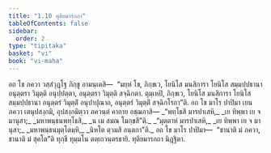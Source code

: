 ```yaml
---
title: "1.10 ทุติยมารกถา"
tableOfContents: false
sidebar:
  order: 2
type: "tipitaka"
basket: "vi"
book: "vi-maha"
---
```



<DynamicBreadcrumb />

<Division number="35" book="vi-maha">

<Paragraph number="147" book="vi-maha">
อถ โข ภควา วสฺสํวุฏฺโฐ ภิกฺขู อามนฺเตสิ—  “มยฺหํ โข, ภิกฺขเว, โยนิโส มนสิการา โยนิโส สมฺมปฺปธานา อนุตฺตรา วิมุตฺติ อนุปฺปตฺตา, อนุตฺตรา วิมุตฺติ สจฺฉิกตา. ตุมฺเหปิ, ภิกฺขเว, โยนิโส มนสิการา โยนิโส สมฺมปฺปธานา อนุตฺตรํ วิมุตฺติํ อนุปาปุณาถ, อนุตฺตรํ วิมุตฺติํ สจฺฉิกโรถา”ติ. อถ โข มาโร ปาปิมา เยน ภควา เตนุปสงฺกมิ, อุปสงฺกมิตฺวา ภควนฺตํ คาถาย อชฺฌภาสิ—
</Paragraph>

<Paragraph number="148" type="verses" book="vi-maha">
_“พทฺโธสิ มารปาเสหิ,_  
_เย ทิพฺพา เย จ มานุสา;_  
_มหาพนฺธนพทฺโธสิ,_  
_น เม สมณ โมกฺขสี”ติ._  

</Paragraph>

<Paragraph number="149" type="verses" book="vi-maha">
_“มุตฺตาหํ มารปาเสหิ,_  
_เย ทิพฺพา เย จ มานุสา;_  
_มหาพนฺธนมุตฺโตมฺหิ,_  
_นิหโต ตฺวมสิ อนฺตกา”ติ._  

</Paragraph>

<Paragraph number="150" book="vi-maha">
อถ โข มาโร ปาปิมา—  “ชานาติ มํ ภควา, ชานาติ มํ สุคโต”ติ ทุกฺขี ทุมฺมโน ตตฺเถวนฺตรธายิ.

</Paragraph>
</Division>

<Paragraph number="151" type="center" book="vi-maha">
ทุติยมารกถา นิฏฺฐิตา.
</Paragraph>